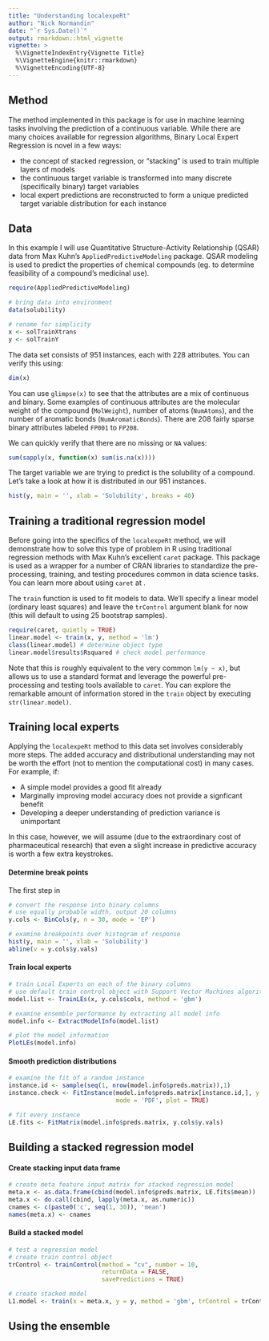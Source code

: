 ```yaml
---
title: "Understanding localexpeRt"
author: "Nick Normandin"
date: "`r Sys.Date()`"
output: rmarkdown::html_vignette
vignette: >
  %\VignetteIndexEntry{Vignette Title}
  %\VignetteEngine{knitr::rmarkdown}
  %\VignetteEncoding{UTF-8}
---
```


## Method

The method implemented in this package is for use in machine learning tasks involving the prediction of a continuous variable. While there are many choices available for regression algorithms, Binary Local Expert Regression is novel in a few ways:

* the concept of stacked regression, or "stacking" is used to train multiple layers of models
* the continuous target variable is transformed into many discrete (specifically binary) target variables
* local expert predictions are reconstructed to form a unique predicted target variable distribution for each instance

## Data

In this example I will use Quantitative Structure-Activity Relationship (QSAR) data from Max Kuhn's `AppliedPredictiveModeling` package. QSAR modeling is used to predict the properties of chemical compounds (eg. to determine feasibility of a compound's medicinal use).

```r
require(AppliedPredictiveModeling)

# bring data into environment
data(solubility)

# rename for simplicity
x <- solTrainXtrans
y <- solTrainY
```

The data set consists of 951 instances, each with 228 attributes. You can verify this using:

```r
dim(x)
```

You can use `glimpse(x)` to see that the attributes are a mix of continuous and binary. Some examples of continuous attributes are the molecular weight of the compound (`MolWeight`), number of atoms (`NumAtoms`), and the number of aromatic bonds (`NumAromaticBonds`). There are 208 fairly sparse binary attributes labeled `FP001` to `FP208`.

We can quickly verify that there are no missing or `NA` values:

```r
sum(sapply(x, function(x) sum(is.na(x))))
```

The target variable we are trying to predict is the solubility of a compound. Let's take a look at how it is distributed in our 951 instances.

```r
hist(y, main = '', xlab = 'Solubility', breaks = 40)
```

## Training a traditional regression model

Before going into the specifics of the `localexpeRt` method, we will demonstrate how to solve this type of problem in R using traditional regression methods with Max Kuhn's excellent `caret` package. This package is used as a wrapper for a number of CRAN libraries to standardize the pre-processing, training, and testing procedures common in data science tasks. You can learn more about using `caret` at \url{topepo.github.io/caret/}.

The `train` function is used to fit models to data. We'll specify a linear model (ordinary least squares) and leave the `trControl` argument blank for now (this will default to using 25 bootstrap samples).

```r
require(caret, quietly = TRUE)
linear.model <- train(x, y, method = 'lm')
class(linear.model) # determine object type
linear.model$results$Rsquared # check model performance
```

Note that this is roughly equivalent to the very common `lm(y ~ x)`, but allows us to use a standard format and leverage the powerful pre-processing and testing tools available to `caret`. You can explore the remarkable amount of information stored in the `train` object by executing `str(linear.model)`.


## Training local experts

Applying the `localexpeRt` method to this data set involves considerably more steps. The added accuracy and distributional understanding may not be worth the effort (not to mention the computational cost) in many cases. For example, if:

  * A simple model provides a good fit already
  * Marginally improving model accuracy does not provide a signficant benefit
  * Developing a deeper understanding of prediction variance is unimportant

In this case, however, we will assume (due to the extraordinary cost of pharmaceutical research) that even a slight increase in predictive accuracy is worth a few extra keystrokes.

#### Determine break points

The first step in 


```r
# convert the response into binary columns
# use equally probable width, output 20 columns
y.cols <- BinCols(y, n = 30, mode = 'EP')
```

```r
# examine breakpoints over histogram of response
hist(y, main = '', xlab = 'Solubility')
abline(v = y.cols$y.vals)
```


#### Train local experts

```r
# train Local Experts on each of the binary columns
# use default train control object with Support Vector Machines algorithm and linear kernel
model.list <- TrainLEs(x, y.cols$cols, method = 'gbm')

# examine ensemble performance by extracting all model info
model.info <- ExtractModelInfo(model.list)

# plot the model information
PlotLEs(model.info)

```

#### Smooth prediction distributions

```r
# examine the fit of a random instance
instance.id <- sample(seq(1, nrow(model.info$preds.matrix)),1)
instance.check <- FitInstance(model.info$preds.matrix[instance.id,], y.values = y.cols$y.vals,
                              mode = 'PDF', plot = TRUE)

# fit every instance
LE.fits <- FitMatrix(model.info$preds.matrix, y.cols$y.vals)
```



## Building a stacked regression model

#### Create stacking input data frame

```r
# create meta feature input matrix for stacked regression model
meta.x <- as.data.frame(cbind(model.info$preds.matrix, LE.fits$mean))
meta.x <- do.call(cbind, lapply(meta.x, as.numeric))
cnames <- c(paste0('c', seq(1, 30)), 'mean')
names(meta.x) <- cnames
```

#### Build a stacked model

```r
# test a regression model
# create train control object
trControl <- trainControl(method = "cv", number = 10,
                          returnData = FALSE,
                          savePredictions = TRUE)

# create stacked model
L1.model <- train(x = meta.x, y = y, method = 'gbm', trControl = trControl)
```


## Using the ensemble

























